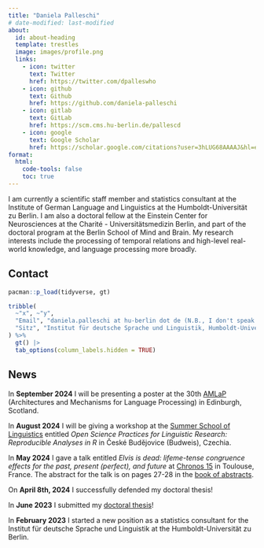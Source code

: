 ```yaml
---
title: "Daniela Palleschi"
# date-modified: last-modified
about:
  id: about-heading
  template: trestles
  image: images/profile.png
  links:
    - icon: twitter
      text: Twitter
      href: https://twitter.com/dpalleswho
    - icon: github
      text: Github
      href: https://github.com/daniela-palleschi
    - icon: gitlab
      text: GitLab
      href: https://scm.cms.hu-berlin.de/pallescd
    - icon: google
      text: Google Scholar
      href: https://scholar.google.com/citations?user=3hLUG68AAAAJ&hl=en
format:
  html:
    code-tools: false
    toc: true
---
```


:::{#about-heading}

I am currently a scientific staff member and statistics consultant at the Institute of German Language and Linguistics at the Humboldt-Universität zu Berlin. I am also a doctoral fellow at the Einstein Center for Neurosciences at the Charité - Universitätsmedizin Berlin, and part of the doctoral program at the Berlin School of Mind and Brain. My research interests include the processing of temporal relations and high-level real-world knowledge, and language processing more broadly.

## Contact

```r
pacman::p_load(tidyverse, gt)

tribble(
  ~"x", ~"y",
  "Email", "daniela.palleschi at hu-berlin dot de (N.B., I don't speak Italian!)",
  "Sitz", "Institut für deutsche Sprache und Linguistik, Humboldt-Universität zu Berlin, Room 3.401 (Haus 3), Dorotheenstr. 24, 10117 Berlin, Germany"
) %>% 
  gt() |> 
  tab_options(column_labels.hidden = TRUE)
```

## News

In **September 2024** I will be presenting a poster at the 30th [AMLaP](https://amlap2024.ed.ac.uk/) (Architectures and Mechanisms for Language Processing) in Edinburgh, Scotland.

In **August 2024** I will be giving a workshop at the [Summer School of Linguistics](https://ssol.ff.cuni.cz/ssol-2024/) entitled *Open Science Practices for Linguistic Research: Reproducible Analyses in R* in České Budějovice (Budweis), Czechia.

In **May 2024** I gave a talk entitled *Elvis is dead: lifeme-tense congruence effects for the past, present (perfect), and future* at [Chronos 15](https://chronos15.sciencesconf.org/) in Toulouse, France. The abstract for the talk is on pages 27-28 in the [book of abstracts](https://chronos15.sciencesconf.org/data/pages/book_chronos15.pdf).

On **April 8th, 2024** I successfully defended my doctoral thesis!

In **June 2023** I submitted my [doctoral thesis](https://twitter.com/dpalleswho/status/1671621403240480774)!

In **February 2023** I started a new position as a statistics consultant for the Institut für deutsche Sprache und Linguistik at the Humboldt-Universität zu Berlin.

:::